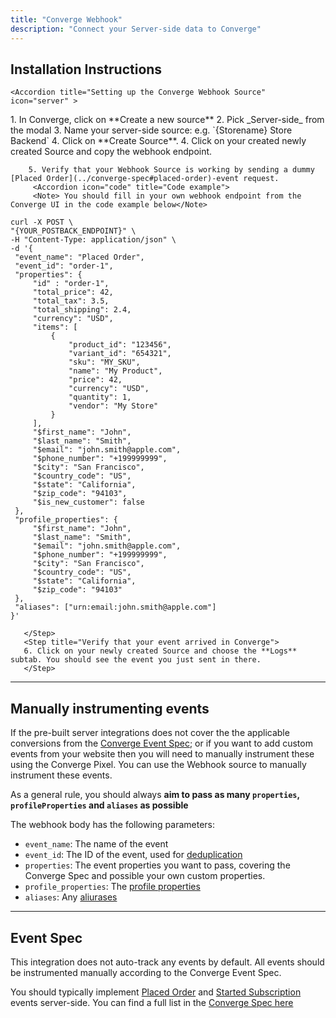 ```yaml
---
title: "Converge Webhook"
description: "Connect your Server-side data to Converge"
---
```


## Installation Instructions

<AccordionGroup>

    <Accordion title="Setting up the Converge Webhook Source" icon="server" >

  <Steps>
    <Step title="Create a new Webhook Source in Converge">
      1. In Converge, click on **Create a new source**
        2. Pick _Server-side_ from the modal
        3. Name your server-side source: e.g. `{Storename} Store Backend`
        4. Click on **Create Source**.
    </Step>
    <Step title="Send a dummy event">
        4. Click on your created newly created Source and copy the webhook endpoint.
       
        5. Verify that your Webhook Source is working by sending a dummy [Placed Order](../converge-spec#placed-order)-event request. 
         <Accordion icon="code" title="Code example"> 
         <Note> You should fill in your own webhook endpoint from the Converge UI in the code example below</Note>
   <CodeGroup>
   
   ```cURL cURL
  curl -X POST \
  "{YOUR_POSTBACK_ENDPOINT}" \
  -H "Content-Type: application/json" \
  -d '{
    "event_name": "Placed Order",
    "event_id": "order-1",
    "properties": {
        "id" : "order-1",
        "total_price": 42,
        "total_tax": 3.5,
        "total_shipping": 2.4,
        "currency": "USD",
        "items": [
            {
                "product_id": "123456",
                "variant_id": "654321",
                "sku": "MY_SKU",
                "name": "My Product",
                "price": 42,
                "currency": "USD",
                "quantity": 1,
                "vendor": "My Store"
            }
        ],
        "$first_name": "John",
        "$last_name": "Smith",
        "$email": "john.smith@apple.com",
        "$phone_number": "+199999999",
        "$city": "San Francisco",
        "$country_code": "US",
        "$state": "California",
        "$zip_code": "94103",
        "$is_new_customer": false
    },
    "profile_properties": {
        "$first_name": "John",
        "$last_name": "Smith",
        "$email": "john.smith@apple.com",
        "$phone_number": "+199999999",
        "$city": "San Francisco",
        "$country_code": "US",
        "$state": "California",
        "$zip_code": "94103"
    },
    "aliases": ["urn:email:john.smith@apple.com"]
}'

   ```
   </CodeGroup>
 
   </Accordion>  
    

       </Step>
       <Step title="Verify that your event arrived in Converge">
       6. Click on your newly created Source and choose the **Logs** subtab. You should see the event you just sent in there.
       </Step>
</Steps>
   </Accordion > 
   </AccordionGroup>

---

## Manually instrumenting events

If the pre-built server integrations does not cover the the applicable conversions from the [Converge Event Spec](../converge-spec); or if you want to add custom events from your website then you will need to manually instrument these using the Converge Pixel.
You can use the Webhook source to manually instrument these events.

<Info> As a general rule, you should always **aim to pass as many `properties`, `profileProperties` and `aliases` as possible** </Info>

The webhook body has the following parameters: 

- `event_name`: The name of the event
- `event_id`: The ID of the event, used for [deduplication](../source-concepts#deduplication)
- `properties`: The event properties you want to pass, covering the Converge Spec and possible your own custom properties.
- `profile_properties`: The [profile properties](../source-concepts#profile-properties)
- `aliases`: Any [aliurases](../source-concepts#aliases)


---

## Event Spec

This integration does not auto-track any events by default. 
All events should be instrumented manually according to the Converge Event Spec.


<Note> You should typically implement [Placed Order](../converge-spec#placed-order) and [Started Subscription](../converge-spec#started-subscription) events server-side. You can find a full list in the [Converge Spec here](../converge-spec) </Note>
